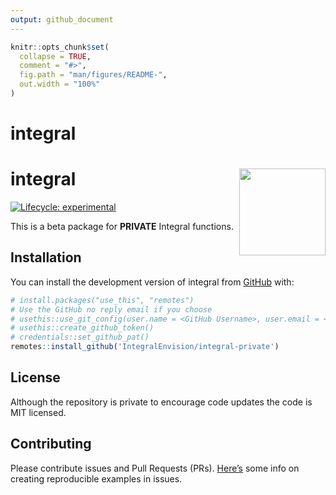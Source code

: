 ```yaml
---
output: github_document
---
```


<!-- README.md is generated from README.Rmd. Please edit that file -->

```r
knitr::opts_chunk$set(
  collapse = TRUE,
  comment = "#>",
  fig.path = "man/figures/README-",
  out.width = "100%"
)
```

# integral

# integral <a href='https://github.com/IntegralEnvision/integral'><img src='integral.png' align="right" height="138.5" /></a>

<!-- badges: start -->

[![Lifecycle: experimental](https://img.shields.io/badge/lifecycle-experimental-orange.svg)](https://lifecycle.r-lib.org/articles/stages.html#experimental)

<!-- badges: end -->

This is a beta package for **PRIVATE** Integral functions.

## Installation

You can install the development version of integral from [GitHub](https://github.com/) with:

``` r
# install.packages("use_this", "remotes")
# Use the GitHub no reply email if you choose
# usethis::use_git_config(user.name = <GitHub Username>, user.email = <GitHub Email>)
# usethis::create_github_token()
# credentials::set_github_pat()
remotes::install_github('IntegralEnvision/integral-private')
```

## License

Although the repository is private to encourage code updates the code is MIT licensed.


## Contributing

Please contribute issues and Pull Requests (PRs). [Here's](https://community.rstudio.com/t/faq-whats-a-reproducible-example-reprex-and-how-do-i-create-one/5219) some info on creating reproducible examples in issues. 
